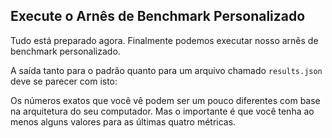 
## Execute o Arnês de Benchmark Personalizado

Tudo está preparado agora.
Finalmente podemos executar nosso arnês de benchmark personalizado.

<CargoBench />

A saída tanto para o padrão quanto para um arquivo chamado `results.json` deve se parecer com isto:

<CargoBenchJson />

Os números exatos que você vê podem ser um pouco diferentes com base na arquitetura do seu computador.
Mas o importante é que você tenha ao menos alguns valores para as últimas quatro métricas.
